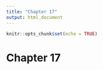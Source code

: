 ```yaml
---
title: "Chapter 17"
output: html_document
---
```


```r
knitr::opts_chunk$set(echo = TRUE)
```

# Chapter 17
